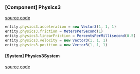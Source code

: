 ### [Component] Physics3
[source code](Physics3.component.ts)
```ts
entity.physics3.acceleration = new Vector3(1, 1, 1)
entity.physics3.friction = MetersPerSecond(1)
entity.physics3.linearFriction = PercentsPerMillisecond(0.5)
entity.physics3.velocity = new Vector3(1, 1, 1)
entity.physics3.position = new Vector3(1, 1, 1)
```

#### [System] Physics3System
[source code](Physics3.system.ts)
